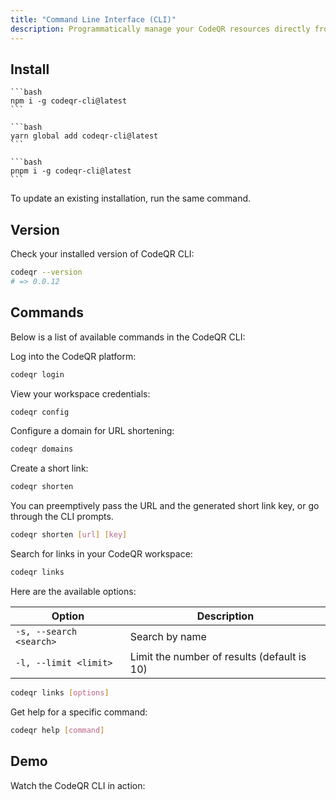 ```yaml
---
title: "Command Line Interface (CLI)"
description: Programmatically manage your CodeQR resources directly from your terminal.
---
```


## Install

<Tabs>
  <Tab title="npm">

    ```bash
    npm i -g codeqr-cli@latest
    ```

  </Tab>
  <Tab title="yarn">
  
    ```bash
    yarn global add codeqr-cli@latest
    ```
  
  </Tab>
  <Tab title="pnpm">
  
    ```bash 
    pnpm i -g codeqr-cli@latest
    ```
  
  </Tab>
</Tabs>

<Info>To update an existing installation, run the same command.</Info>

## Version

Check your installed version of CodeQR CLI:

```bash
codeqr --version
# => 0.0.12
```

## Commands

Below is a list of available commands in the CodeQR CLI:

<AccordionGroup>

<Accordion title="codeqr login">

Log into the CodeQR platform:

```bash
codeqr login
```

</Accordion>

<Accordion title="codeqr config">

View your workspace credentials:

```bash
codeqr config
```

</Accordion>

<Accordion title="codeqr domains">

Configure a domain for URL shortening:

```bash
codeqr domains
```

</Accordion>

<Accordion title="codeqr shorten">

Create a short link:

```bash
codeqr shorten
```

You can preemptively pass the URL and the generated short link key, or go through the CLI prompts.

```bash
codeqr shorten [url] [key]
```

</Accordion>

<Accordion title="codeqr links">

Search for links in your CodeQR workspace:

```bash
codeqr links
```

Here are the available options:

| Option                  | Description                                 |
| ----------------------- | ------------------------------------------- |
| `-s, --search <search>` | Search by name                              |
| `-l, --limit <limit>`   | Limit the number of results (default is 10) |

```bash
codeqr links [options]
```

</Accordion>

<Accordion title="codeqr help">

Get help for a specific command:

```bash
codeqr help [command]
```

</Accordion>

</AccordionGroup>

## Demo

Watch the CodeQR CLI in action:
